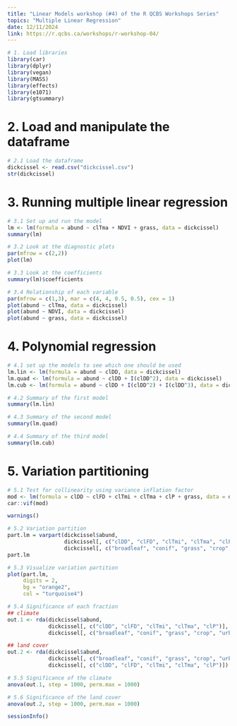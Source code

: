 ---
title: "Linear Models workshop (#4) of the R QCBS Workshops Series"
topics: "Multiple Linear Regression"
date: 12/11/2024
link: https://r.qcbs.ca/workshops/r-workshop-04/
---

```{r}
# 1. Load libraries
library(car)
library(dplyr)
library(vegan)
library(MASS)
library(effects)
library(e1071)
library(gtsummary)
```

# 2. Load and manipulate the dataframe 
```{r}
# 2.1 Load the dataframe
dickcissel <- read.csv("dickcissel.csv")
str(dickcissel)
```

# 3. Running multiple linear regression
```{r}
# 3.1 Set up and run the model
lm <- lm(formula = abund ~ clTma + NDVI + grass, data = dickcissel)
summary(lm)
```
```{r}
# 3.2 Look at the diagnostic plots
par(mfrow = c(2,2))
plot(lm)
```
```{r}
# 3.3 Look at the coefficients
summary(lm)$coefficients
```
```{r}
# 3.4 Relationship of each variable
par(mfrow = c(1,3), mar = c(4, 4, 0.5, 0.5), cex = 1)
plot(abund ~ clTma, data = dickcissel)
plot(abund ~ NDVI, data = dickcissel)
plot(abund ~ grass, data = dickcissel)
```
# 4. Polynomial regression
```{r}
# 4.1 set up the models to see which one should be used
lm.lin <- lm(formula = abund ~ clDD, data = dickcissel)
lm.quad <- lm(formula = abund ~ clDD + I(clDD^2), data = dickcissel)
lm.cub <- lm(formula = abund ~ clDD + I(clDD^2) + I(clDD^3), data = dickcissel)
```
```{r}
# 4.2 Summary of the first model
summary(lm.lin)
```
```{r}
# 4.3 Summary of the second model
summary(lm.quad)
```
```{r}
# 4.4 Summary of the third model
summary(lm.cub)
```
# 5. Variation partitioning
```{r}
# 5.1 Test for collinearity using variance inflation factor
mod <- lm(formula = clDD ~ clFD + clTmi + clTma + clP + grass, data = dickcissel)
car::vif(mod)
```
```{r}
warnings()
```
```{r}
# 5.2 Variation partition
part.lm = varpart(dickcissel$abund, 
                  dickcissel[, c("clDD", "clFD", "clTmi", "clTma", "clP")],
                  dickcissel[, c("broadleaf", "conif", "grass", "crop", "urban", "wetland")])
part.lm
```
```{r}
# 5.3 Visualize variation partition
plot(part.lm,
     digits = 2,
     bg = "orange2",
     col = "turquoise4")
```
```{r}
# 5.4 Significance of each fraction
## climate
out.1 <- rda(dickcissel$abund, 
             dickcissel[, c("clDD", "clFD", "clTmi", "clTma", "clP")],
             dickcissel[, c("broadleaf", "conif", "grass", "crop", "urban", "wetland")])

## land cover
out.2 <- rda(dickcissel$abund,
             dickcissel[, c("broadleaf", "conif", "grass", "crop", "urban", "wetland")],
             dickcissel[, c("clDD", "clFD", "clTmi", "clTma", "clP")])
```
```{r}
# 5.5 Significance of the climate
anova(out.1, step = 1000, perm.max = 1000)
```
```{r}
# 5.6 Significance of the land cover
anova(out.2, step = 1000, perm.max = 1000)
```
```{r}
sessionInfo()
```
 

